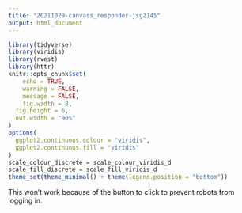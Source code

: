 ```yaml
---
title: "20211029-canvass_responder-jsg2145"
output: html_document
---
```


```r
library(tidyverse)
library(viridis)
library(rvest)
library(httr)
knitr::opts_chunk$set(
	echo = TRUE,
	warning = FALSE,
	message = FALSE,
	fig.width = 8, 
  fig.height = 6,
  out.width = "90%"
)
options(
  ggplot2.continuous.colour = "viridis",
  ggplot2.continuous.fill = "viridis"
)
scale_colour_discrete = scale_colour_viridis_d
scale_fill_discrete = scale_fill_viridis_d
theme_set(theme_minimal() + theme(legend.position = "bottom"))
```

This won't work because of the button to click to prevent robots from logging in.


